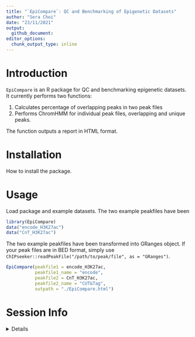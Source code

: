 ```yaml
---
title: "`EpiCompare`: QC and Benchmarking of Epigenetic Datasets"
author: "Sera Choi"
date: "23/11/2021"
output: 
  github_document:
editor_options:
  chunk_output_type: inline
---
```


# Introduction 

`EpiCompare` is an R package for QC and benchmarking epigenetic datasets. 
It currently performs two functions:

1. Calculates percentage of overlapping peaks in two peak files 
2. Performs ChromHMM for individual peak files, overlapping and unique peaks. 

The function outputs a report in HTML format. 

# Installation 

How to install the package. 

# Usage 

Load package and example datasets. The two example peakfiles have been 
```r
library(EpiCompare)
data("encode_H3K27ac")
data("CnT_H3K27ac")
```

The two example peakfiles have been transformed into GRanges object. 
If your peak files are in BED format, simply use `ChIPseeker::readPeakFile("/path/to/peak/file", as = "GRanges")`.

```r
EpiCompare(peakfile1 = encode_H3K27ac,
           peakfile1_name = "encode",
           peakfile2 = CnT_H3K27ac,
           peakfile2_name = "CUT&Tag",
           outpath = "./EpiCompare.html")
```


# Session Info

<details>

```r
utils::sessionInfo()
```

</details>














